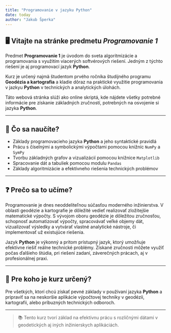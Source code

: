 ```yaml
---
title: "Programovanie v jazyku Python"
date: today
author: "Jakub Šperka"
---
```


## 🖥️ Vitajte na stránke predmetu _*Programovanie 1*_

Predmet **Programovanie 1** je úvodom do sveta algoritmizácie a programovania s využitím viacerých softvérových riešení.
Jedným z týchto riešení je aj programovací jazyk **Python**. 

Kurz je určený najmä študentom prvého ročníka študijného programu **Geodézia a kartografia** a kladie dôraz na praktické využitie programovania v jazkyu **Python** v technických a analytických úlohách.

Táto webová stránka slúži ako online skriptá, kde nájdete všetky potrebné informácie pre získanie základných zručností, potrebných na osvojenie si jazyka **Python**.

---

## 🎯 Čo sa naučíte?
- Základy programovacieho jazyka **Python** a jeho syntaktické pravidlá
- Prácu s číselnými a symbolickými výpočtami pomocou knižníc `NumPy` a `SymPy`
- Tvorbu základných grafov a vizualizácií pomocou knižnice `Matplotlib`
- Spracovanie dát a tabuliek pomocou modulu `Pandas`
- Základy algoritmizácie a efektívneho riešenia technických problémov

---

## ❓ Prečo sa to učíme?

Programovanie je dnes neoddeliteľnou súčasťou moderného inžinierstva. 
V oblasti geodézie a kartografie je dôležité vedieť realizovať zložitejšie matematické výpočty.
S vývojom oboru geodézie je dôležitou zručnosťou, schopnosť automatizovať výpočty, spracovávať veľké objemy dát, vizualizovať výsledky a vytvárať vlastné analytické nástroje, či implementovať už existujúce riešenia. 

Jazyk **Python** je výkonný a pritom prístupný jazyk, ktorý umožňuje efektívne riešiť reálne technické problémy. 
Získané zručnosti môžete využiť počas ďalšieho štúdia, pri riešení zadaní, záverečných prácach, aj v profesionálnej praxi.

---

## 🔧 Pre koho je kurz určený?
Pre všetkých, ktorí chcú získať pevné základy v používaní jazyka **Python** a pripraviť sa na neskoršie aplikácie výpočtovej techniky v geodézii, kartografii, alebo príbuzných technických odboroch.

---

> 📚 Tento kurz tvorí základ na efektívnu prácu s rozličnými dátami v geodetických aj iných inžinierskych aplikáciách.
